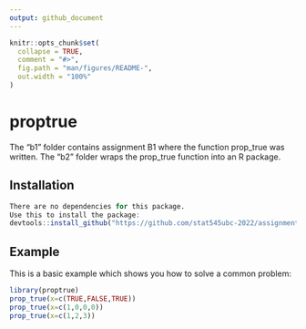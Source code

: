 ```yaml
---
output: github_document
---
```


<!-- README.md is generated from README.Rmd. Please edit that file -->

```r
knitr::opts_chunk$set(
  collapse = TRUE,
  comment = "#>",
  fig.path = "man/figures/README-",
  out.width = "100%"
)
```

# proptrue

<!-- badges: start -->
<!-- badges: end -->


The "b1" folder contains assignment B1 where the function prop_true was written.
The "b2" folder wraps the prop_true function into an R package.




## Installation

``` r
There are no dependencies for this package.
Use this to install the package:
devtools::install_github("https://github.com/stat545ubc-2022/assignment-b1-and-b2-mlbaron1/b2/proptrue")
```

## Example

This is a basic example which shows you how to solve a common problem:

```r
library(proptrue)
prop_true(x=c(TRUE,FALSE,TRUE))
prop_true(x=c(1,0,0,0))
prop_true(x=c(1,2,3))         
```

